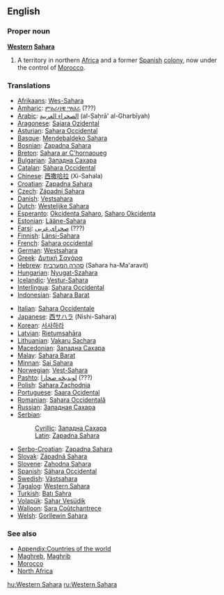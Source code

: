 {{wikipedia}}
==English==
===Proper noun===
'''[[western|Western]] [[Sahara]]'''

#A territory in northern [[Africa]] and a former [[Spain|Spanish]] [[colony]], now under the control of [[Morocco]].

===Translations===
{{top}}
*[[Afrikaans]]: [[Wes-Sahara]]
*[[Amharic]]: [[ምዕራባዊ ሣህራ]] (???)
*[[Arabic]]: [[الصحراء الغربية]] (al-Ṣaḥrā' al-Gharbīyah)
*[[Aragonese]]: [[Sajara Ozidental]]
*[[Asturian]]: [[Sahara Occidental]]
*[[Basque]]: [[Mendebaldeko Sahara]]
*[[Bosnian]]: [[Zapadna Sahara#Bosnian|Zapadna Sahara]] {{f}}
*[[Breton]]: [[Sahara ar C'hornaoueg]]
*[[Bulgarian]]: [[Западна Сахара#Bulgarian|Западна Сахара]] {{f}}
*[[Catalan]]: [[Sàhara Occidental]]
*[[Chinese]]: [[西撒哈拉]] (Xi-Sahala)
*[[Croatian]]: [[Zapadna Sahara]]
*[[Czech]]: [[Západní Sahara]]
*[[Danish]]: [[Vestsahara]]
*[[Dutch]]: [[Westelijke Sahara]]
*[[Esperanto]]: [[Okcidenta Saharo]], [[Saharo Okcidenta]]
*[[Estonian]]: [[Lääne-Sahara]]
*[[Farsi]]: [[صحرای غربی]] (???)
*[[Finnish]]: [[Länsi-Sahara]]
*[[French]]: [[Sahara occidental]] {{m}}
*[[German]]: [[Westsahara]] {{f}}
*[[Greek]]: [[Δυτική Σαχάρα]] {{f}}
*[[Hebrew]]: [[סהרה המערבית]] (Sahara ha-Ma'aravit)
*[[Hungarian]]: [[Nyugat-Szahara]]
*[[Icelandic]]: [[Vestur-Sahara]]
*[[Interlingua]]: [[Sahara Occidental]]
*[[Indonesian]]: [[Sahara Barat]]
{{mid}}
*[[Italian]]: [[Sahara Occidentale]]
*[[Japanese]]: [[西サハラ]] (Nishi-Sahara)
*[[Korean]]: [[서사하라]]
*[[Latvian]]: [[Rietumsahāra]]
*[[Lithuanian]]: [[Vakarų Sachara]]
*[[Macedonian]]: [[Западна Сахара]]
*[[Malay]]: [[Sahara Barat]]
*[[Minnan]]: [[Sai Sahara]]
*[[Norwegian]]: [[Vest-Sahara]]
*[[Pashto]]: [[لوېديځه صحارا]] (???)
*[[Polish]]: [[Sahara Zachodnia]]
*[[Portuguese]]: [[Saara Ocidental]]
*[[Romanian]]: [[Sahara Occidentală]] {{f}}
*[[Russian]]: [[Западная Сахара]] {{f}}
*[[Serbian]]:
*:[[Cyrillic]]: [[Западна Сахара#Serbian|Западна Сахара]] {{f}}
*:[[Latin]]: [[Zapadna Sahara#Serbian|Zapadna Sahara]] {{f}}
*[[Serbo-Croatian]]: [[Zapadna Sahara]]
*[[Slovak]]: [[Západná Sahara]]
*[[Slovene]]: [[Zahodna Sahara]] {{f}}
*[[Spanish]]: [[Sáhara Occidental]]
*[[Swedish]]: [[Västsahara]]
*[[Tagalog]]: [[Western Sahara]]
*[[Turkish]]: [[Batı Sahra]]
*[[Volapük]]: [[Sahar Vesüdik]]
*[[Walloon]]: [[Sara Coûtchantrece]]
*[[Welsh]]: [[Gorllewin Sahara]]
{{bottom}}

===See also===
*[[Appendix:Countries of the world]]
*[[Maghreb]], [[Maghrib]]
*[[Morocco]]
*[[North Africa]]

[[hu:Western Sahara]]
[[ru:Western Sahara]]